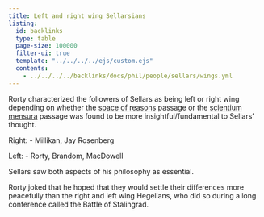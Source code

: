 ```yaml
---
title: Left and right wing Sellarsians
listing:
  id: backlinks
  type: table
  page-size: 100000
  filter-ui: true
  template: "../../../../ejs/custom.ejs"
  contents:
    - ../../../../backlinks/docs/phil/people/sellars/wings.yml
---
```


Rorty characterized the followers of Sellars as being left or right wing 
depending on whether the 
[space of reasons](/docs/phil/people/sellars/works/epm/space_of_reasons.qmd) passage or the 
[scientium mensura](/docs/phil/people/sellars/works/epm/scientia.qmd) 
passage was found to be more insightful/fundamental to 
Sellars' thought.

Right:
- Millikan, Jay Rosenberg

Left:
- Rorty, Brandom, MacDowell

Sellars saw both aspects of his philosophy as essential.

Rorty joked that he hoped that they would settle their differences more peacefully 
than the right and left wing Hegelians, who did so during a long conference 
called the Battle of Stalingrad.
